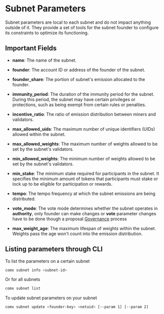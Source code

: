 # Subnet Parameters

Subnet parameters are local to each subnet and do not impact anything outside of it. They provide a set of tools for the subnet founder to configure its constraints to optimize its functioning.

## Important Fields

- **name**: The name of the subnet.

- **founder**: The account ID or address of the founder of the subnet.

- **founder_share**: The portion of subnet's emission allocated to the founder.

- **immunity_period**: The duration of the immunity period for the subnet. During this period, the subnet may have certain privileges or protections, such as being exempt from certain rules or penalties.

- **incentive_ratio**: The ratio of emission distribution between miners and validators.

- **max_allowed_uids**: The maximum number of unique identifiers (UIDs) allowed within the subnet.

- **max_allowed_weights**: The maximum number of weights allowed to be set by the subnet's validators.

- **min_allowed_weights**: The minimum number of weights allowed to be set by the subnet's validators.

- **min_stake**: The minimum stake required for participants in the subnet. It specifies the minimum amount of tokens that participants must stake or lock up to be eligible for participation or rewards.

- **tempo**: The tempo frequency at which the subnet emissions are being distributed.

- **vote_mode**: The vote mode determines whether the subnet operates in **authority**, only founder can make changes or **vote** parameter changes have to be done though a proposal [Governance](/docs/concepts/governance) process

- **max_weight_age**: The maximum lifespan of weights within the subnet. Weights pass the age won't count into the emission distribution.

## Listing parameters through CLI

To list the parameters on a certain subnet

```bash
comx subnet info <subnet-id>
```

Or for all subnets

```bash
comx subnet list
``` 

To update subnet parameters on your subnet

```bash
comx subnet update <founder-key> <netuid> [--param 1] [--param 2]
```